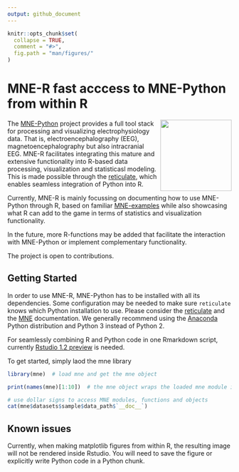 ```yaml
---
output: github_document
---
```


```r
knitr::opts_chunk$set(
  collapse = TRUE,
  comment = "#>",
  fig.path = "man/figures/"
)
```

# MNE-R fast acccess to MNE-Python from within R 

<img src="man/figures/mne_logo.png" align="right" alt="" width="160" />



The [MNE-Python](https://mne-tools.github.io/stable/index.html) project provides a full tool stack for processing and visualizing electrophysiology data. That is, electroencephalography (EEG), magnetoencephalography but also intracranial EEG.
MNE-R facilitates integrating this mature and extensive functionality into R-based data processing, visualization and statisticasl modeling.
This is made possible through the [reticulate](https://rstudio.github.io/reticulate/), which enables seamless integration of Python into R.

Currently, MNE-R is mainly focussing on documenting how to use MNE-Python through R, based on familiar [MNE-examples](https://mne-tools.github.io/stable/auto_examples/index.html) while also showcasing what R can add to the game in terms of statistics and visualization functionality.

In the future, more R-functions may be added that facilitate the interaction with MNE-Python or implement complementary functionality.

The project is open to contributions.

## Getting Started

In order to use MNE-R, MNE-Python has to be installed with all its dependencies. Some configuration may be needed to make sure `reticulate` knows which Python installation to use. Please consider the [reticulate](https://rstudio.github.io/reticulate/articles/calling_python.html) and the [MNE](https://mne-tools.github.io/stable/getting_started.html) documentation. We generally recommend using the [Anaconda](https://www.anaconda.com) Python distribution and Python 3 instead of Python 2.

For seamlessly combining R and Python code in one Rmarkdown script, currently [Rstudio 1.2 preview](https://blog.rstudio.com/2018/10/09/rstudio-1-2-preview-reticulated-python/) is needed.

To get started, simply laod the mne library

```r
library(mne)  # load mne and get the mne object

print(names(mne)[1:10])  # the mne object wraps the loaded mne module inside Python

# use dollar signs to access MNE modules, functions and objects
cat(mne$datasets$sample$data_path$`__doc__`)
```
## Known issues

Currently, when making matplotlib figures from within R, the resulting image will not be rendered inside Rstudio.
You will need to save the figure or explicitly write Python code in a Python chunk.
